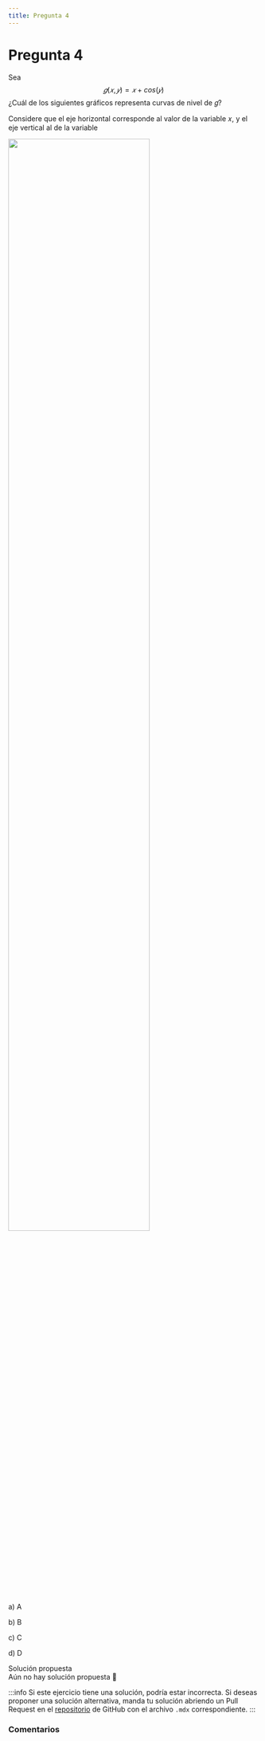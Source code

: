 ```yaml
---
title: Pregunta 4
---
```



# Pregunta 4
Sea
$$
𝑔(𝑥, 𝑦) = 𝑥 + cos(𝑦)
$$
¿Cuál de los siguientes gráficos representa curvas de nivel de 𝑔?

Considere que el eje horizontal corresponde al valor de la variable 𝑥, y el eje vertical al de la variable

<Image
  src="mathematics/calculus-1-2-3/exercises/2025-2/p04/image.png"
  width="75%"
/>

a) A

b) B

c) C

d) D

<MDXDetails>
<summary>Solución propuesta</summary>

<div className="exercise">
Aún no hay solución propuesta 🥲
</div>

:::info
Si este ejercicio tiene una solución, podría estar incorrecta. Si deseas proponer una solución alternativa, manda tu solución abriendo
un Pull Request en el [repositorio](https://github.com/crow-rojas/apuntes-fundamentals/pulls) de GitHub con el archivo
`.mdx` correspondiente.
:::

</MDXDetails>

### Comentarios

<Disqus
  url="https://crow-rojas.github.io/apuntes-fundamentals/docs/mathematics/calculus-1-2-3/exercises/2019-2/p01"
  identifier="docs/mathematics/calculus-1-2-3/exercises/2019-2/p01"
  title="2019-2 Cálculo I, II y III - Pregunta 01"
/>
